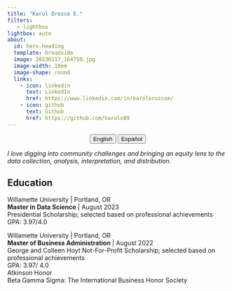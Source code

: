 ---
title: "Karol Orozco E."
filters:
   - lightbox
lightbox: auto
about:
  id: hero-heading
  template: broadside
  image: 20230117_164750.jpg
  image-width: 10em
  image-shape: round
  links:
    - icon: linkedin
      text: LinkedIn
      href: https://www.linkedin.com/in/karolorozcoe/
    - icon: github
      text: Github
      href: https://github.com/karolo89
---

<center>

::: {.btn-group role="group" aria-label="About"}
<a href="index.html"> <button type="button" class="btn btn-primary me-md-2 btn-sm">English</button></a> <a href="Spanish_index.html"><button type="button" class="btn btn-primary me-md-2 btn-sm">Español</button></a>
:::

</center>

::: {#hero-heading}
*I love digging into community challenges and bringing an equity lens to the data collection, analysis, interpretation, and distribution.*

## Education

Willamette University \| Portland, OR\
**Master in Data Science** \| August 2023\
Presidential Scholarship; selected based on professional achievements\
GPA: 3.97/4.0\

Willamette University \| Portland, OR\
**Master of Business Administration** \| August 2022\
George and Colleen Hoyt Not-For-Profit Scholarship; selected based on professional achievements\
GPA: 3.97/ 4.0\
Atkinson Honor\
Beta Gamma Sigma: The International Business Honor Society\

:::
